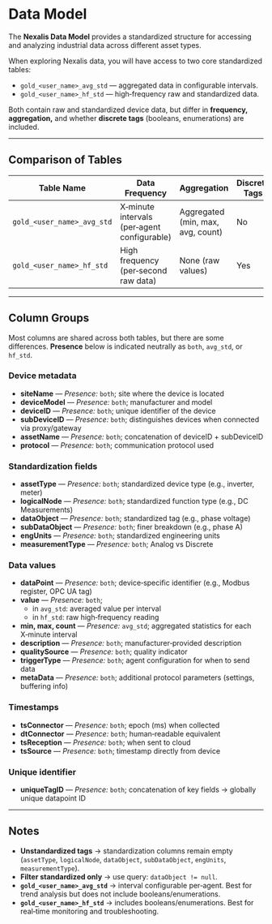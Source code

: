 # Data Model

The **Nexalis Data Model** provides a standardized structure for accessing and analyzing industrial data across different asset types.

When exploring Nexalis data, you will have access to two core standardized tables:

- `gold_<user_name>_avg_std` — aggregated data in configurable intervals.
- `gold_<user_name>_hf_std` — high‑frequency raw and standardized data.

Both contain raw and standardized device data, but differ in **frequency, aggregation,** and whether **discrete tags** (booleans, enumerations) are included.

---

## Comparison of Tables

| Table Name                 | Data Frequency                              | Aggregation                         | Discrete Tags | Best For |
|---------------------------|----------------------------------------------|-------------------------------------|---------------|----------|
| `gold_<user_name>_avg_std` | X‑minute intervals (per‑agent configurable) | Aggregated (min, max, avg, count)   | No            | Trend analysis, reporting, standardized analog data |
| `gold_<user_name>_hf_std`  | High frequency (per‑second raw data)        | None (raw values)                   | Yes           | Alarms, troubleshooting, detailed monitoring |

---

## Column Groups

Most columns are shared across both tables, but there are some differences. **Presence** below is indicated neutrally as `both`, `avg_std`, or `hf_std`.

### Device metadata
- **siteName** — *Presence:* `both`; site where the device is located  
- **deviceModel** — *Presence:* `both`; manufacturer and model  
- **deviceID** — *Presence:* `both`; unique identifier of the device  
- **subDeviceID** — *Presence:* `both`; distinguishes devices when connected via proxy/gateway  
- **assetName** — *Presence:* `both`; concatenation of deviceID + subDeviceID  
- **protocol** — *Presence:* `both`; communication protocol used  

### Standardization fields
- **assetType** — *Presence:* `both`; standardized device type (e.g., inverter, meter)  
- **logicalNode** — *Presence:* `both`; standardized function type (e.g., DC Measurements)  
- **dataObject** — *Presence:* `both`; standardized tag (e.g., phase voltage)  
- **subDataObject** — *Presence:* `both`; finer breakdown (e.g., phase A)  
- **engUnits** — *Presence:* `both`; standardized engineering units  
- **measurementType** — *Presence:* `both`; Analog vs Discrete  

### Data values
- **dataPoint** — *Presence:* `both`; device‑specific identifier (e.g., Modbus register, OPC UA tag)  
- **value** — *Presence:* `both`;  
  - in `avg_std`: averaged value per interval  
  - in `hf_std`: raw high‑frequency reading  
- **min, max, count** — *Presence:* `avg_std`; aggregated statistics for each X‑minute interval  
- **description** — *Presence:* `both`; manufacturer‑provided description  
- **qualitySource** — *Presence:* `both`; quality indicator  
- **triggerType** — *Presence:* `both`; agent configuration for when to send data  
- **metaData** — *Presence:* `both`; additional protocol parameters (settings, buffering info)  

### Timestamps
- **tsConnector** — *Presence:* `both`; epoch (ms) when collected  
- **dtConnector** — *Presence:* `both`; human‑readable equivalent  
- **tsReception** — *Presence:* `both`; when sent to cloud  
- **tsSource** — *Presence:* `both`; timestamp directly from device  

### Unique identifier
- **uniqueTagID** — *Presence:* `both`; concatenation of key fields → globally unique datapoint ID  

---

## Notes

- **Unstandardized tags** → standardization columns remain empty (`assetType`, `logicalNode`, `dataObject`, `subDataObject`, `engUnits`, `measurementType`).  
- **Filter standardized only** → use query: `dataObject != null`.  
- **`gold_<user_name>_avg_std`** → interval configurable per‑agent. Best for trend analysis but does not include booleans/enumerations.  
- **`gold_<user_name>_hf_std`** → includes booleans/enumerations. Best for real‑time monitoring and troubleshooting.  

